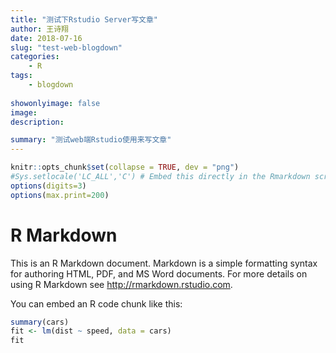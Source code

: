 ```yaml
---
title: "测试下Rstudio Server写文章"
author: 王诗翔
date: 2018-07-16
slug: "test-web-blogdown"
categories: 
    - R
tags:
    - blogdown
    
showonlyimage: false
image: 
description: 

summary: "测试web端Rstudio使用来写文章"
---
```



```r
knitr::opts_chunk$set(collapse = TRUE, dev = "png")
#Sys.setlocale('LC_ALL','C') # Embed this directly in the Rmarkdown script that contains the Chinese character comment
options(digits=3)
options(max.print=200)
```


# R Markdown

This is an R Markdown document. Markdown is a simple formatting syntax for authoring HTML, PDF, and MS Word documents. For more details on using R Markdown see <http://rmarkdown.rstudio.com>.

You can embed an R code chunk like this:

```r
summary(cars)
fit <- lm(dist ~ speed, data = cars)
fit
```


